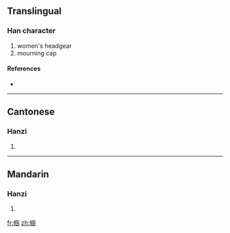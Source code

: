 {{also|幗}}
==Translingual==

===Han character===
{{Han char|rn=50|rad=巾|as=08|sn=11|four=|canj=中月田一戈 (LBWMI)}}

# women's headgear
# mourning cap

====References====
* {{Han ref|kx=0333.161|hdz=10745.050|uh=5E3C|ud=24124}}

----

==Cantonese==

===Hanzi===
{{yue-hanzi|jyut=|y=gwok3|tra=幗}}

# {{defn|Cantonese}}

----

==Mandarin==

===Hanzi===
{{cmn-hanzi|tra=幗|pin=[[guó]] ([[guo2]])|wg=kuo<sup>2</sup>}}

# {{defn|Mandarin}}

[[fr:帼]]
[[zh:帼]]